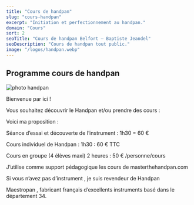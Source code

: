 ```yaml
---
title: "Cours de handpan"
slug: "cours-handpan"
excerpt: "Initiation et perfectionnement au handpan."
domain: "Cours"
sort: 2
seoTitle: "Cours de handpan Belfort — Baptiste Jeandel"
seoDescription: "Cours de handpan tout public."
image: "/logos/handpan.webp"
---
```

## Programme cours de handpan

![photo handpan](/images/handpan-collection.webp)

Bienvenue par ici !

Vous souhaitez découvrir le Handpan et/ou prendre des cours :

Voici ma proposition :

Séance d’essai et découverte de l’instrument : 1h30 = 60 €

Cours individuel de Handpan : 1h30 : 60 € TTC

Cours en groupe (4 élèves maxi) 2 heures : 50 € /personne/cours

J’utilise comme support pédagogique les cours de masterthehandpan.com

Si vous n’avez pas d’instrument , je suis revendeur de Handpan

Maestropan , fabricant français d’excellents instruments basé dans le département 34.